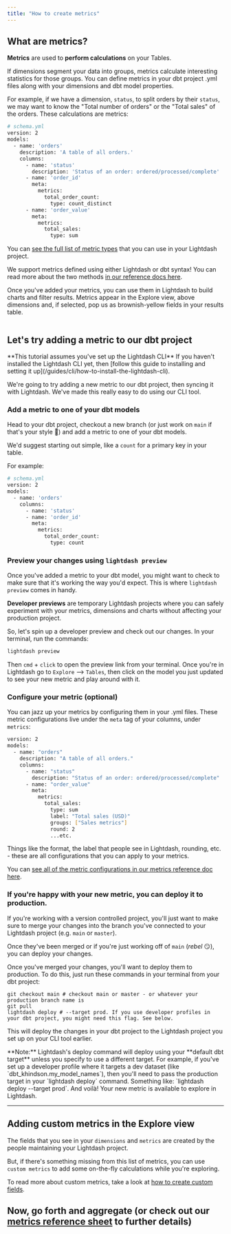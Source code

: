 ```yaml
---
title: "How to create metrics"
---
```


## What are metrics?[](#what-are-metrics "Direct link to What are metrics?")

**Metrics** are used to **perform calculations** on your Tables.

If dimensions segment your data into groups, metrics calculate interesting statistics for those groups. You can define metrics in your dbt project .yml files along with your dimensions and dbt model properties.

For example, if we have a dimension, `status`, to split orders by their `status`, we may want to know the "Total number of orders" or the "Total sales" of the orders. These calculations are metrics:

```bash
# schema.yml
version: 2
models:
  - name: 'orders'
    description: 'A table of all orders.'
    columns:
      - name: 'status'
        description: 'Status of an order: ordered/processed/complete'
      - name: 'order_id'
        meta:
          metrics:
            total_order_count:
              type: count_distinct
      - name: 'order_value'
        meta:
          metrics:
            total_sales:
              type: sum

```

You can [see the full list of metric types](/references/metrics#metric-types) that you can use in your Lightdash project.

We support metrics defined using either Lightdash or dbt syntax! You can read more about the two methods [in our reference docs here](/references/metrics#adding-metrics-to-your-project).

Once you've added your metrics, you can use them in Lightdash to build charts and filter results. Metrics appear in the Explore view, above dimensions and, if selected, pop us as brownish-yellow fields in your results table.

<Frame>
  <img src="/images/get-started/setup-lightdash/metrics-explore-view-ad313b7e515ef1dbd6898a95198f7106.jpg" alt=""/>
</Frame>

## Let's try adding a metric to our dbt project[](#lets-try-adding-a-metric-to-our-dbt-project "Direct link to Let's try adding a metric to our dbt project")

<Info>
**This tutorial assumes you've set up the Lightdash CLI**
</Info>
If you haven't installed the Lightdash CLI yet, then [follow this guide to installing and setting it up](/guides/cli/how-to-install-the-lightdash-cli).

We're going to try adding a new metric to our dbt project, then syncing it with Lightdash. We've made this really easy to do using our CLI tool.

### Add a metric to one of your dbt models[](#add-a-metric-to-one-of-your-dbt-models "Direct link to Add a metric to one of your dbt models")

Head to your dbt project, checkout a new branch (or just work on `main` if that's your style 🤠) and add a metric to one of your dbt models.

We'd suggest starting out simple, like a `count` for a primary key in your table.

For example:

```bash
# schema.yml
version: 2
models:
  - name: 'orders'
    columns:
      - name: 'status'
      - name: 'order_id'
        meta:
          metrics:
            total_order_count:
              type: count

```

### Preview your changes using `lightdash preview`[](#preview-your-changes-using-lightdash-preview "Direct link to preview-your-changes-using-lightdash-preview")

Once you've added a metric to your dbt model, you might want to check to make sure that it's working the way you'd expect. This is where `lightdash preview` comes in handy.

**Developer previews** are temporary Lightdash projects where you can safely experiment with your metrics, dimensions and charts without affecting your production project.

So, let's spin up a developer preview and check out our changes. In your terminal, run the commands:

```bash
lightdash preview

```

Then `cmd` \+ `click` to open the preview link from your terminal. Once you're in Lightdash go to `Explore` \--> `Tables`, then click on the model you just updated to see your new metric and play around with it.

### Configure your metric (optional)[](#configure-your-metric-optional "Direct link to Configure your metric (optional)")

You can jazz up your metrics by configuring them in your .yml files. These metric configurations live under the `meta` tag of your columns, under `metrics`:

```bash
version: 2
models:
  - name: "orders"
    description: "A table of all orders."
    columns:
      - name: "status"
        description: "Status of an order: ordered/processed/complete"
      - name: "order_value"
        meta:
          metrics:
            total_sales:
              type: sum
              label: "Total sales (USD)"
              groups: ["Sales metrics"]
              round: 2
              ...etc.

```

Things like the format, the label that people see in Lightdash, rounding, etc. - these are all configurations that you can apply to your metrics.

You can [see all of the metric configurations in our metrics reference doc here](/references/metrics#metric-configuration).

### If you're happy with your new metric, you can deploy it to production.[](#if-youre-happy-with-your-new-metric-you-can-deploy-it-to-production "Direct link to If you're happy with your new metric, you can deploy it to production.")

If you're working with a version controlled project, you'll just want to make sure to merge your changes into the branch you've connected to your Lightdash project (e.g. `main` or `master`).

Once they've been merged or if you're just working off of `main` (_rebel_ 😏), you can deploy your changes.

Once you've merged your changes, you'll want to deploy them to production. To do this, just run these commands in your terminal from your dbt project:

```
git checkout main # checkout main or master - or whatever your production branch name is
git pull
lightdash deploy # --target prod. If you use developer profiles in your dbt project, you might need this flag. See below.

```

This will deploy the changes in your dbt project to the Lightdash project you set up on your CLI tool earlier.


<Info>
**Note:** Lightdash's deploy command will deploy using your **default dbt target** unless you specify to use a different target. For example, if you've set up a developer profile where it targets a dev dataset (like `dbt_khindson.my_model_names`), then you'll need to pass the production target in your `lightdash deploy` command. Something like: `lightdash deploy --target prod`.
</Info>
And voilà! Your new metric is available to explore in Lightdash.

---

## Adding custom metrics in the Explore view[](#adding-custom-metrics-in-the-explore-view "Direct link to Adding custom metrics in the Explore view")

The fields that you see in your `dimensions` and `metrics` are created by the people maintaining your Lightdash project.

But, if there's something missing from this list of metrics, you can use `custom metrics` to add some on-the-fly calculations while you're exploring.

To read more about custom metrics, take a look at [how to create custom fields](/references/custom-fields).

## Now, go forth and aggregate (or check out our [metrics reference sheet](/references/metrics) to further details)[](#now-go-forth-and-aggregate-or-check-out-our-metrics-reference-sheet-to-further-details "Direct link to now-go-forth-and-aggregate-or-check-out-our-metrics-reference-sheet-to-further-details")
